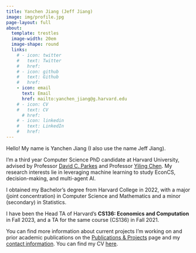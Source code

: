```yaml
---
title: Yanchen Jiang (Jeff Jiang)
image: img/profile.jpg
page-layout: full
about:
  template: trestles
  image-width: 20em
  image-shape: round
  links:
    # - icon: twitter
    #   text: Twitter
    #   href: 
    # - icon: github
    #   text: Github
    #   href: 
    - icon: email
      text: Email
      href: mailto:yanchen_jiang@g.harvard.edu
    # - icon: CV
    #   text: CV
      # href: 
    # - icon: linkedin
    #   text: LinkedIn
    #   href: 
---
```


Hello! My name is Yanchen Jiang (I also use the name Jeff Jiang).

I'm a third year Computer Science PhD candidate at Harvard University, advised by Professor [David C. Parkes](https://parkes.seas.harvard.edu/) and Professor [Yiling Chen](https://yiling.seas.harvard.edu/). My research interests lie in leveraging machine learning to study EconCS, decision-making, and multi-agent AI. 

I obtained my Bachelor's degree from Harvard College in 2022, with a major (joint concentration) in Computer Science and Mathematics and a minor (secondary) in Statistics.

I have been the Head TA of Harvard's **CS136: Economics and Computation** in Fall 2023, and a TA for the same course (CS136) in Fall 2021.

You can find more information about current projects I'm working on and prior academic publications on the [Publications & Projects](publications.qmd) page and my [contact information](contact.qmd). You can find my CV [here](doc/yanchenjiang_CV.pdf).

